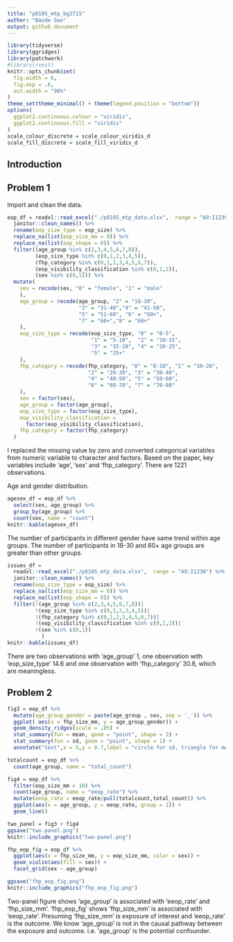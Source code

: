 ```yaml
---
title: "p8105_mtp_bg2715"
author: "Baode Gao"
output: github_document
---
```


```r
library(tidyverse)
library(ggridges)
library(patchwork)
#library(rvest)
knitr::opts_chunk$set(
  fig.width = 6,
  fig.asp = .6,
  out.width = "90%"
)
theme_set(theme_minimal() + theme(legend.position = "bottom"))
options(
  ggplot2.continuous.colour = "viridis",
  ggplot2.continuous.fill = "viridis"
)
scale_colour_discrete = scale_colour_viridis_d
scale_fill_discrete = scale_fill_viridis_d
```

## Introduction

## Problem 1
Import and clean the data.
```r
eop_df = readxl::read_excel("./p8105_mtp_data.xlsx",  range = "A9:I1230") %>%
  janitor::clean_names() %>%
  rename(eop_size_type = eop_size) %>%
  replace_na(list(eop_size_mm = 0)) %>%
  replace_na(list(eop_shape = 0)) %>%
  filter((age_group %in% c(2,3,4,5,6,7,8)),
         (eop_size_type %in% c(0,1,2,3,4,5)),
         (fhp_category %in% c(0,1,2,3,4,5,6,7)),
         (eop_visibility_classification %in% c(0,1,2)),
         (sex %in% c(0,1))) %>%
  mutate(
    sex = recode(sex, "0" = "female", "1" = "male"
    ),
    age_group = recode(age_group, "2" = "18-30",
                       "3" = "31-40","4" = "41-50",
                       "5" = "51-60", "6" = "60+", 
                       "7" = "60+","8" = "60+"
    ),
    eop_size_type = recode(eop_size_type, "0" = "0-5",
                           "1" = "5-10",  "2" = "10-15",
                           "3" = "15-20", "4" = "20-25",
                           "5" = "25+"
    ),
    fhp_category = recode(fhp_category, "0" = "0-10", "1" = "10-20",
                          "2" = "20-30", "3" = "30-40",
                          "4" = "40-50", "5" = "50-60",
                          "6" = "60-70", "7" = "70-80"
    ),
    sex = factor(sex),
    age_group = factor(age_group),
    eop_size_type = factor(eop_size_type),
    eop_visibility_classification =
      factor(eop_visibility_classification),
    fhp_category = factor(fhp_category)
  )


```
I replaced the missing value by zero and converted categorical variables from numeric variable to character and factors. Based on the paper, key variables include 'age', 'sex' and 'fhp_category'. There are 1221 observations.

Age and gender distribution.
```r
agesex_df = eop_df %>% 
  select(sex, age_group) %>% 
  group_by(age_group) %>% 
  count(sex, name = "count")
knitr::kable(agesex_df)
```
The number of participants in different gender have same trend within age groups. The number of participants in 18-30 and 60+ age groups are greater than other groups.
```r
issues_df = 
  readxl::read_excel("./p8105_mtp_data.xlsx",  range = "A9:I1230") %>%
  janitor::clean_names() %>%
  rename(eop_size_type = eop_size) %>%
  replace_na(list(eop_size_mm = 0)) %>%
  replace_na(list(eop_shape = 0)) %>%
  filter(!(age_group %in% c(2,3,4,5,6,7,8))|
         !(eop_size_type %in% c(0,1,2,3,4,5))|
         !(fhp_category %in% c(0,1,2,3,4,5,6,7))|
         !(eop_visibility_classification %in% c(0,1,2))|
         !(sex %in% c(0,1))
           )
knitr::kable(issues_df)
```
There are two observations with 'age_group' 1, one observation with 'eop_size_type' 14.6 and one observation with 'fhp_category' 30.8, which are meaningless. 

## Problem 2
```r
fig3 = eop_df %>% 
  mutate(age_group_gender = paste(age_group , sex, sep = '_')) %>%
  ggplot( aes(x = fhp_size_mm, y = age_group_gender)) + 
  geom_density_ridges(scale = .85) + 
  stat_summary(fun = mean, geom = "point", shape = 2) + 
  stat_summary(fun = sd, geom = "point", shape = 1) +
  annotate("text",x = 5,y = 0.7,label = "circle for sd, triangle for mean")

totalcount = eop_df %>% 
  count(age_group, name = "total_count")

fig4 = eop_df %>% 
  filter(eop_size_mm > 10) %>%
  count(age_group, name = "eeop_rate") %>%
  mutate(eeop_rate = eeop_rate/pull(totalcount,total_count)) %>%
  ggplot(aes(x = age_group, y = eeop_rate, group = 1)) +
  geom_line()

two_panel = fig3 + fig4
ggsave("two-panel.png")
knitr::include_graphics("two-panel.png")
```

```r
fhp_eop_fig = eop_df %>% 
  ggplot(aes(x = fhp_size_mm, y = eop_size_mm, color = sex)) +
  geom_violin(aes(fill = sex)) +
  facet_grid(sex ~ age_group)

ggsave("fhp_eop_fig.png")
knitr::include_graphics("fhp_eop_fig.png")
```

Two-panel figure shows 'age_group' is associated with 'eeop_rate' and 'fhp_size_mm'. 'fhp_eop_fig' shows 'fhp_size_mm' is associated with 'eeop_rate'. Presuming 'fhp_size_mm' is exposure of interest and 'eeop_rate' is the outcome. We know 'age_group' is not in the causal pathway between the exposure and outcome. i.e. 'age_group' is the potential confounder.

